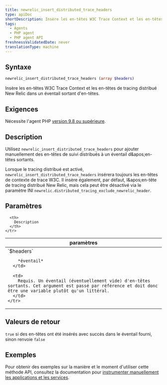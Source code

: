 ```yaml
---
title: newrelic_insert_distributed_trace_headers
type: apiDoc
shortDescription: Insère les en-têtes W3C Trace Context et les en-têtes de tracing distribué New Relic dans un éventail sortant d'en-têtes.
tags:
  - Agents
  - PHP agent
  - PHP agent API
freshnessValidatedDate: never
translationType: machine
---
```


## Syntaxe

```php
newrelic_insert_distributed_trace_headers (array $headers)
```

Insère les en-têtes W3C Trace Context et les en-têtes de tracing distribué New Relic dans un éventail sortant d'en-têtes.

## Exigences

Nécessite l'agent PHP [version 9.8 ou supérieure](/docs/release-notes/agent-release-notes/php-release-notes).

## Description

Utilisez `newrelic_insert_distributed_trace_headers` pour ajouter manuellement des en-têtes de suivi distribués à un éventail d&amp;apos;en-têtes sortants.

Lorsque le tracing distribué est activé, `newrelic_insert_distributed_trace_headers` insérera toujours les en-têtes de contexte de trace W3C. Il insère également, par défaut, l&amp;apos;en-tête de tracing distribué New Relic, mais cela peut être désactivé via le paramètre INI `newrelic.distributed_tracing_exclude_newrelic_header`.

## Paramètres

<table>
  <thead>
    <tr>
      <th width="25%">
        paramètres
      </th>

      <th>
        Description
      </th>
    </tr>
  </thead>

  <tbody>
    <tr>
      <td>
        `$headers`

        *éventail*
      </td>

      <td>
        Requis. Un éventail (éventuellement vide) d'en-têtes sortants. Cet argument est passé par référence et doit donc être une variable plutôt qu'un littéral.
      </td>
    </tr>
  </tbody>
</table>

## Valeurs de retour

`true` si des en-têtes ont été insérés avec succès dans le éventail fourni, sinon renvoie `false`

## Exemples

Pour obtenir des exemples sur la manière et le moment d'utiliser cette méthode API, consultez la documentation pour [instrumenter manuellement les applications et les services](/docs/agents/php-agent/features/distributed-tracing-php#manual).